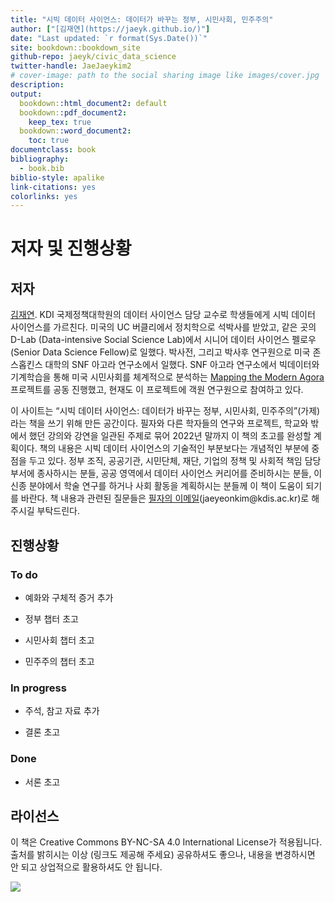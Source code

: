 ```yaml
---
title: "시빅 데이터 사이언스: 데이터가 바꾸는 정부, 시민사회, 민주주의"
author: ["[김재연](https://jaeyk.github.io/)"]
date: "Last updated: `r format(Sys.Date())`"
site: bookdown::bookdown_site
github-repo: jaeyk/civic_data_science
twitter-handle: JaeJaeykim2
# cover-image: path to the social sharing image like images/cover.jpg
description:
output:
  bookdown::html_document2: default
  bookdown::pdf_document2:
    keep_tex: true
  bookdown::word_document2:
    toc: true
documentclass: book
bibliography:
  - book.bib
biblio-style: apalike
link-citations: yes
colorlinks: yes
---
```


# 저자 및 진행상황

## 저자

[김재연](https://jaeyk.github.io/). KDI 국제정책대학원의 데이터 사이언스 담당 교수로 학생들에게 시빅 데이터 사이언스를 가르친다. 미국의 UC 버클리에서 정치학으로 석박사를 받았고, 같은 곳의 D-Lab (Data-intensive Social Science Lab)에서 시니어 데이터 사이언스 펠로우(Senior Data Science Fellow)로 일했다. 박사전, 그리고 박사후 연구원으로 미국 존스홉킨스 대학의 SNF 아고라 연구소에서 일했다. SNF 아고라 연구소에서 빅데이터와 기계학습을 통해 미국 시민사회를 체계적으로 분석하는 [Mapping the Modern Agora](https://snfagora.jhu.edu/project/mapping-the-modern-agora/) 프로젝트를 공동 진행했고, 현재도 이 프로젝트에 객원 연구원으로 참여하고 있다.

이 사이트는 "시빅 데이터 사이언스: 데이터가 바꾸는 정부, 시민사회, 민주주의"(가제)라는 책을 쓰기 위해 만든 공간이다. 필자와 다른 학자들의 연구와 프로젝트, 학교와 밖에서 했던 강의와 강연을 일관된 주제로 묶어 2022년 말까지 이 책의 초고를 완성할 계획이다. 책의 내용은 시빅 데이터 사이언스의 기술적인 부분보다는 개념적인 부분에 중점을 두고 있다. 정부 조직, 공공기관, 시민단체, 재단, 기업의 정책 및 사회적 책임 담당 부서에 종사하시는 분들, 공공 영역에서 데이터 사이언스 커리어를 준비하시는 분들, 이 신종 분야에서 학술 연구를 하거나 사회 활동을 계획하시는 분들께 이 책이 도움이 되기를 바란다. 책 내용과 관련된 질문들은 [필자의 이메일](jaeyeonkim@kdis.ac.kr)(jaeyeonkim@kdis.ac.kr)로 해주시길 부탁드린다.

## 진행상황

### To do

- 예화와 구체적 증거 추가

- 정부 챕터 초고

- 시민사회 챕터 초고

- 민주주의 챕터 초고

### In progress

- 주석, 참고 자료 추가

- 결론 초고

### Done

- 서론 초고

## 라이선스

이 책은 Creative Commons BY-NC-SA 4.0 International License가 적용됩니다. 출처를 밝히시는 이상 (링크도 제공해 주세요) 공유하셔도 좋으나, 내용을 변경하시면 안 되고 상업적으로 활용하셔도 안 됩니다.

![](https://upload.wikimedia.org/wikipedia/commons/thumb/f/f1/Cc-by-nc-nd_icon.svg/180px-Cc-by-nc-nd_icon.svg.png)
